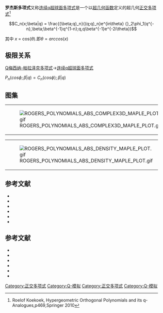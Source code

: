 '''罗杰斯多项式'''又称[[连续q超球面多项式|连续q超球面多项式]]是一个以[[超几何函数|超几何函数]]定义的超几何[[正交多项式|正交多项式]]<ref name=R>Roelof Koekoek, Hypergeometric Orthogonal Polynomials and its q-Analogues,p469,Springer 2010</ref>

:<math> C_n(x;\beta|q) = \frac{(\beta;q)_n}{(q;q)_n}e^{in\theta} {}_2\phi_1(q^{-n},\beta;\beta^{-1}q^{1-n};q,q\beta^{-1}e^{-2i\theta})</math>

其中 ''x'' = cos(''θ'').即<math>\theta= arccos(x)</math>
==极限关系==
[[Q梅西纳-帕拉泽克多项式|Q梅西纳-帕拉泽克多项式]]→[[连续q超球面多项式|连续q超球面多项式]]

<math>P_{n}(cos\phi;\beta|q)=C_{n}(cos\phi);\beta|q)</math>

==图集==
{|
|[[File:ROGERS_POLYNOMIALS_ABS_COMPLEX3D_MAPLE_PLOT.gif|thumb]]
|[[File:ROGERS_POLYNOMIALS_IM_COMPLEX3D_MAPLE_PLOT.gif|thumb]]
|[[File:ROGERS_POLYNOMIALS_RE_COMPLEX3D_MAPLE_PLOT.gif|thumb]]
|}
{|
|[[File:ROGERS_POLYNOMIALS_ABS_DENSITY_MAPLE_PLOT.gif|thumb]]
|[[File:ROGERS_POLYNOMIALS_IM_DENSITY_MAPLE_PLOT.gif|thumb]]
|[[File:ROGERS_POLYNOMIALS_RE_DENSITY_MAPLE_PLOT.gif|thumb]]
|}



==参考文献==

*{{Citation | last1=Askey | first1=Richard | last2=Ismail | first2=Mourad E. H. | editor1-last=Erdős | editor1-first=Paul | title=Studies in pure mathematics. To the memory of Paul Turán. | url=http://books.google.com/books?id=WePuAAAAMAAJ | publisher=Birkhäuser | location=Basel, Boston, Berlin | isbn=978-3-7643-1288-6  | mr=820210 | year=1983 | chapter=A generalization of ultraspherical polynomials | pages=55–78}}
*{{Citation | last1=Gasper | first1=George | last2=Rahman | first2=Mizan | title=Basic hypergeometric series | publisher=[[Cambridge_University_Press|Cambridge University Press]] | edition=2nd | series=Encyclopedia of Mathematics and its Applications | isbn=978-0-521-83357-8 | doi=10.2277/0521833574 | mr=2128719 | year=2004 | volume=96}}
*{{Citation | last1=Macdonald | first1=I. G. | author1-link=Ian G. Macdonald | title=Affine Hecke algebras and orthogonal polynomials | publisher=[[Cambridge_University_Press|Cambridge University Press]] | series=Cambridge Tracts in Mathematics | isbn=978-0-521-82472-9 | doi=10.1017/CBO9780511542824 | mr=1976581 | year=2003 | volume=157}}
*{{Citation | last1=Rogers | first1=L. J. | title=On the expansion of some infinite products | doi=10.1112/plms/s1-24.1.337  | jfm=25.0432.01 | year=1892 | journal=Proc. London Math. Soc. | volume=24 | issue=1 | pages=337–352 }}
*{{Citation | last1=Rogers | first1=L. J. | title=Second Memoir on the Expansion of certain Infinite Products  | doi=10.1112/plms/s1-25.1.318 | year=1893 | journal=Proc. London Math. Soc. | volume=25 | issue=1 | pages=318–343}}
*{{Citation | last1=Rogers | first1=L. J. | title=Third Memoir on the Expansion of certain Infinite Products  | doi=10.1112/plms/s1-26.1.15  | year=1894 | journal=Proc. London Math. Soc. | volume=26 | issue=1 | pages=15–32}}

[[Category:正交多项式|Category:正交多项式]]
[[Category:Q-模拟|Category:Q-模拟]]

==参考文献==
<references/>
*{{Citation | last1=Askey | first1=Richard | last2=Ismail | first2=Mourad E. H. | editor1-last=Erdős | editor1-first=Paul | title=Studies in pure mathematics. To the memory of Paul Turán. | url=http://books.google.com/books?id=WePuAAAAMAAJ | publisher=Birkhäuser | location=Basel, Boston, Berlin | isbn=978-3-7643-1288-6  | mr=820210 | year=1983 | chapter=A generalization of ultraspherical polynomials | pages=55–78}}
*{{Citation | last1=Gasper | first1=George | last2=Rahman | first2=Mizan | title=Basic hypergeometric series | publisher=[[Cambridge_University_Press|Cambridge University Press]] | edition=2nd | series=Encyclopedia of Mathematics and its Applications | isbn=978-0-521-83357-8 | doi=10.2277/0521833574 | mr=2128719 | year=2004 | volume=96}}
*{{Citation | last1=Macdonald | first1=I. G. | author1-link=Ian G. Macdonald | title=Affine Hecke algebras and orthogonal polynomials | publisher=[[Cambridge_University_Press|Cambridge University Press]] | series=Cambridge Tracts in Mathematics | isbn=978-0-521-82472-9 | doi=10.1017/CBO9780511542824 | mr=1976581 | year=2003 | volume=157}}
*{{Citation | last1=Rogers | first1=L. J. | title=On the expansion of some infinite products | doi=10.1112/plms/s1-24.1.337  | jfm=25.0432.01 | year=1892 | journal=Proc. London Math. Soc. | volume=24 | issue=1 | pages=337–352 }}
*{{Citation | last1=Rogers | first1=L. J. | title=Second Memoir on the Expansion of certain Infinite Products  | doi=10.1112/plms/s1-25.1.318 | year=1893 | journal=Proc. London Math. Soc. | volume=25 | issue=1 | pages=318–343}}
*{{Citation | last1=Rogers | first1=L. J. | title=Third Memoir on the Expansion of certain Infinite Products  | doi=10.1112/plms/s1-26.1.15  | year=1894 | journal=Proc. London Math. Soc. | volume=26 | issue=1 | pages=15–32}}

[[Category:正交多项式|Category:正交多项式]]
[[Category:Q-模拟|Category:Q-模拟]]